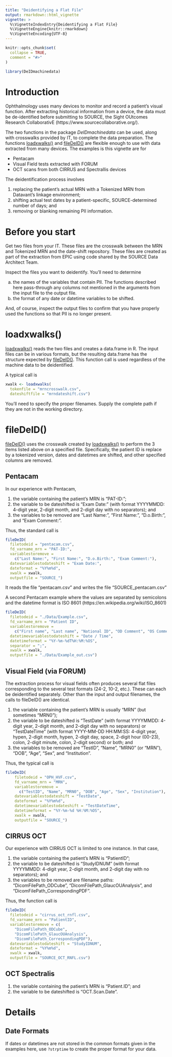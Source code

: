```yaml
---
title: "Deidentifying a Flat File"
output: rmarkdown::html_vignette
vignette: >
  %\VignetteIndexEntry{Deidentifying a Flat File}
  %\VignetteEngine{knitr::rmarkdown}
  %\VignetteEncoding{UTF-8}
---
```


```r
knitr::opts_chunk$set(
  collapse = TRUE,
  comment = "#>"
)
```

```r
library(DeIDmachinedata)
```

# Introduction

Ophthalmology uses many devices to monitor and record a patient's
visual function. After extracting historical information from a
device, the data must be de-identified before submitting to SOURCE,
the Sight OUtcomes Research CollaborativE
(https://www.sourcecollaborative.org/).

The two functions in the package _DeIDmachinedata_ can be used,
along with crosswalks provided by IT, to complete the data preparation.
The functions [loadxwalks()]
and [fileDeID()] are flexible enough to 
use with data extracted from many devices.  The examples is this
vignette are for

* Pentacam
* Visual Field tests extracted with FORUM
* OCT scans from both CIRRUS and Spectrallis devices

The deidentification process involves

1. replacing the patient's actual MRN
with a Tokenized MRN from Datavant's linkage environment;
2. shifting actual test dates by a patient-specific, SOURCE-determined
number of days; and
3. removing or blanking remaining PII information.

# Before you start

Get two files from your IT. These files are the crosswalk between the 
MRN and Tokenized MRN and the date-shift repository.  These files
are created as part of the extraction from EPIC using code shared by
the SOURCE Data Architect Team.

Inspect the files you want to deidentify. You'll need to determine

a. the names of the variables that contain PII. The functions described
here pass-through any columns not mentioned in the arguments from
the input file to the output file.
b. the format of any date or datetime variables to be shifted.

And,
of course, inspect the output files to confirm that you have
properly used the functions so that PII is no longer present.


# loadxwalks()

[loadxwalks()] reads the two files and creates a data.frame in R.
The input files can be in various formats, but the resulting 
data.frame has the structure expected by [fileDeID()].
This function call is used regardless of the machine data to be
deidentified.

A typical call is

```r
xwalk <- loadxwalks(
  tokenfile = "mrncrosswalk.csv",
  dateshiftfile = "mrndateshift.csv")
```

You'll need to specify the proper filenames.  Supply the complete
path if they are not in the working directory.

# fileDeID()

[fileDeID()] uses the crosswalk created by 
[loadxwalks()] to perform the 3 items listed above on a specified file.
Specifically, the patient ID is replace by a tokenized version, dates
and datetimes are shifted, and other specified columns are removed.


## Pentacam

In our experience with Pentacam,

1. the variable containing the patient's MRN is "PAT-ID:";
2. the variable to be dateshifted is "Exam Date:"
(with format YYYYMMDD:
4-digit year, 2-digit month, and 2-digit day with no separators); and
3. the variables to be removed are "Last Name:", "First Name:", "D.o.Birth:",
and "Exam Comment:".

Thus, the standard call is

```r
fileDeID(
  filetodeid = "pentacam.csv",
  fd_varname_mrn = "PAT-ID:",
  variablestoremove =
    c("Last Name:", "First Name:", "D.o.Birth:", "Exam Comment:"),
  datevariablestodateshift = "Exam Date:",
  dateformat = "%Y%m%d",
  xwalk = xwalk,
  outputfile = "SOURCE_")
```

It reads the file "pentacam.csv" and writes the file "SOURCE_pentacam.csv"

A second Pentacam example where the values are separated by semicolons
and the datetime format is ISO 8601 (https://en.wikipedia.org/wiki/ISO_8601)

```r
fileDeID(
  filetodeid = "./Data/Example.csv",
  fd_varname_mrn = "Patient ID",
  variablestoremove =
    c("First name", "Last name", "National ID", "OD Comment", "OS Comment"),
  datetimevariablestodateshift = "Date / Time",
  datetimeformat = "%Y-%m-%dT%H:%M:%OS",
  separator = ";",
  xwalk = xwalk,
  outputfile = "./Data/Example_out.csv")
```


## Visual Field (via FORUM)

The extraction process for visual fields often produces several flat files
corresponding to the several test formats (24-2, 10-2, etc.). These can
each be deidentified separately.  Other than the input and output filenames,
the calls to fileDeID() are identical.

1. the variable containing the patient's MRN is usually "MRN" (but sometimes "MRN0");
2. the variable to be dateshifted is "TestDate"
(with format YYYYMMDD:
4-digit year, 2-digit month, and 2-digit day with no separators)
or "TestDateTime" 
(with format YYYY-MM-DD HH:MM:SS:
4-digit year, hypen, 2-digit month, hypen, 2-digit day, space,
2-digit hour (00-23), colon, 2-digit minute, colon, 2-digit second)
or both; and
3. the variables to be removed are
"TestID", "Name", "MRN0" (or "MRN"), "DOB", "Age", "Sex", and "Institution".

Thus, the typical call is

```r
fileDeID(
	filetodeid = "OPH_HVF.csv",
	fd_varname_mrn = "MRN",
	variablestoremove =
	  c("TestID", "Name", "MRN0", "DOB", "Age", "Sex", "Institution"),
	datevariablestodateshift = "TestDate",
	dateformat = "%Y%m%d",
	datetimevariablestodateshift = "TestDateTime",
	datetimeformat = "%Y-%m-%d %H:%M:%OS",
	xwalk = xwalk,
	outputfile = "SOURCE_")
```


## CIRRUS OCT

Our experience with CIRRUS OCT is limited to one instance.  In that case,

1. the variable containing the patient's MRN is "PatientID";
2. the variable to be dateshifted is "StudyIDNUM"
(with format YYYYMMDD:
4-digit year, 2-digit month, and 2-digit day with no separators); and
3. the variables to be removed are filename paths: "DicomFilePath_ODCube",
"DicomFilePath_GlaucOUAnalysis", and "DicomFilePath_CorrespondingPDF".

Thus, the function call is

```r
fileDeID(
  filetodeid = "cirrus_oct_rnfl.csv",
  fd_varname_mrn = "PatientID",
  variablestoremove = c(
    "DicomFilePath_ODCube",
    "DicomFilePath_GlaucOUAnalysis",
    "DicomFilePath_CorrespondingPDF"),
  datevariablestodateshift = "StudyIDNUM",
  dateformat = "%Y%m%d",
  xwalk = xwalk,
  outputfile = "SOURCE_OCT_RNFL.csv")
```


## OCT Spectralis

1. the variable containing the patient's MRN is "Patient.ID"; and
2. the variable to be dateshifted is "OCT.Scan.Date".

# Details

## Date Formats

If dates or datetimes are not stored in the common formats given in the 
examples here, use `?strptime` to create the proper format for your 
data.
